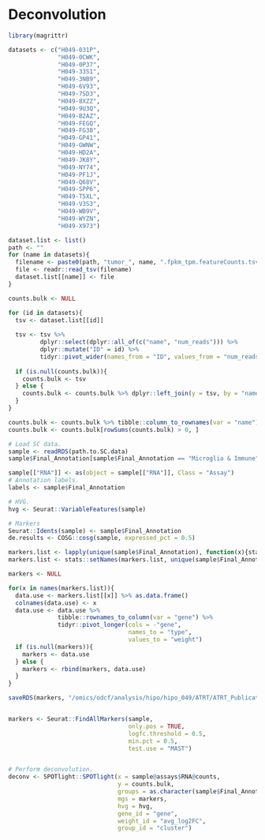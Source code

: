 # Deconvolution {.unnumbered}


```r
library(magrittr)

datasets <- c("H049-031P",
              "H049-0CWK",
              "H049-0P37",
              "H049-33S1",
              "H049-3NB9",
              "H049-6V93",
              "H049-7SD3",
              "H049-8XZZ",
              "H049-9U3Q",
              "H049-B2AZ",
              "H049-FEGQ",
              "H049-FG38",
              "H049-GP41",
              "H049-GWNW",
              "H049-HD2A",
              "H049-JK8Y",
              "H049-NY74",
              "H049-PF1J",
              "H049-Q68V",
              "H049-SPP6",
              "H049-T5XL",
              "H049-V3S3",
              "H049-WB9V",
              "H049-WYZN",
              "H049-X973")

dataset.list <- list()
path <- ""
for (name in datasets){
  filename <- paste0(path, "tumor_", name, ".fpkm_tpm.featureCounts.tsv")
  file <- readr::read_tsv(filename)
  dataset.list[[name]] <- file
}

counts.bulk <- NULL

for (id in datasets){
  tsv <- dataset.list[[id]]
  
  tsv <- tsv %>% 
         dplyr::select(dplyr::all_of(c("name", "num_reads"))) %>% 
         dplyr::mutate("ID" = id) %>% 
         tidyr::pivot_wider(names_from = "ID", values_from = "num_reads", values_fn = sum)
  
  if (is.null(counts.bulk)){
    counts.bulk <- tsv
  } else {
    counts.bulk <- counts.bulk %>% dplyr::left_join(y = tsv, by = "name")
  }
}

counts.bulk <- counts.bulk %>% tibble::column_to_rownames(var = "name") %>% as.matrix()
counts.bulk <- counts.bulk[rowSums(counts.bulk) > 0, ]

# Load SC data.
sample <- readRDS(path.to.SC.data)
sample$Final_Annotation[sample$Final_Annotation == "Microglia & Immune"] <- "Microglia"

sample[["RNA"]] <- as(object = sample[["RNA"]], Class = "Assay")
# Annotation labels.
labels <- sample$Final_Annotation

# HVG.
hvg <- Seurat::VariableFeatures(sample)

# Markers  
Seurat::Idents(sample) <- sample$Final_Annotation
de.results <- COSG::cosg(sample, expressed_pct = 0.5)

markers.list <- lapply(unique(sample$Final_Annotation), function(x){stats::setNames(de.results$scores[[x]], de.results$names[[x]])})
markers.list <- stats::setNames(markers.list, unique(sample$Final_Annotation))

markers <- NULL

for(x in names(markers.list)){
  data.use <- markers.list[[x]] %>% as.data.frame()
  colnames(data.use) <- x
  data.use <- data.use %>% 
              tibble::rownames_to_column(var = "gene") %>% 
              tidyr::pivot_longer(cols = -"gene",
                                  names_to = "type",
                                  values_to = "weight")
  if (is.null(markers)){
    markers <- data.use
  } else {
    markers <- rbind(markers, data.use)
  }
}

saveRDS(markers, "/omics/odcf/analysis/hipo/hipo_049/ATRT/ATRT_Publication_GitHub/datasets/ATRT_Deconvolution/deconv_marker_genes_cosg.rds")


markers <- Seurat::FindAllMarkers(sample, 
                                  only.pos = TRUE, 
                                  logfc.threshold = 0.5,
                                  min.pct = 0.5,
                                  test.use = "MAST")


# Perform deconvolution.
deconv <- SPOTlight::SPOTlight(x = sample@assays$RNA@counts,
                               y = counts.bulk,
                               groups = as.character(sample$Final_Annotation),
                               mgs = markers,
                               hvg = hvg,
                               gene_id = "gene",
                               weight_id = "avg_log2FC",
                               group_id = "cluster")
```

